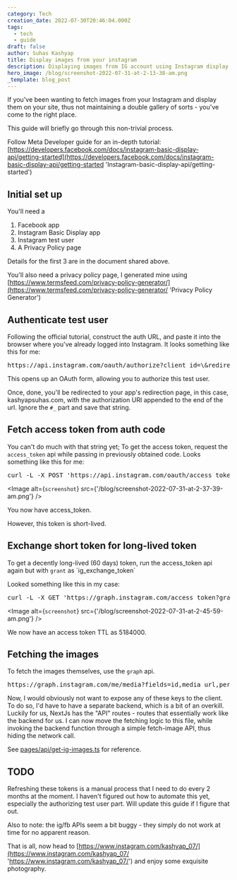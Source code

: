 ---
category: Tech
creation_date: 2022-07-30T20:46:04.000Z
tags:
  - tech
  - guide
draft: false
author: Suhas Kashyap
title: Display images from your instagram
description: Displaying images from IG account using Instagram display and graph API
hero_image: /blog/screenshot-2022-07-31-at-2-13-38-am.png
_template: blog_post
---

If you've been wanting to fetch images from your Instagram and display them on your site, thus not maintaining a double gallery of sorts - you've come to the right place.

This guide will briefly go through this non-trivial process.

Follow Meta Developer guide for an in-depth tutorial: [https://developers.facebook.com/docs/instagram-basic-display-api/getting-started](https://developers.facebook.com/docs/instagram-basic-display-api/getting-started 'Instagram-basic-display-api/getting-started')

## Initial set up

You'll need a

1. Facebook app
2. Instagram Basic Display app
3. Instagram test user
4. A Privacy Policy page

Details for the first 3 are in the document shared above.

You'll also need a privacy policy page, I generated mine using [https://www.termsfeed.com/privacy-policy-generator/](https://www.termsfeed.com/privacy-policy-generator/ 'Privacy Policy Generator')

## Authenticate test user

Following the official tutorial, construct the auth URL, and paste it into the browser where you've already logged into Instagram. It looks something like this for me:

<pre>https://api.instagram.com/oauth/authorize?client_id=\<CLIENT_ID\>&redirect_uri=https://www.kashyapsuhas.com/&scope=user_profile,user_media&response_type=code</pre>

This opens up an OAuth form, allowing you to authorize this test user.

Once, done, you'll be redirected to your app's redirection page, in this case, kashyapsuhas.com, with the authorization URI appended to the end of the url. Ignore the `#_` part and save that string.

## Fetch access token from auth code

You can't do much with that string yet; To get the access token, request the `access_token` api while passing in previously obtained code. Looks something like this for me:

<pre>curl -L -X POST 'https://api.instagram.com/oauth/access_token' -F 'client_id="\<CLIENT_ID>"' -F 'client_secret="\<CLIENT_SECRET>"' -F 'grant_type="authorization_code"' -F 'redirect_uri="https://www.kashyapsuhas.com/"' -F 'code="\<AUTH_CODE>"'</pre>

<Image
  alt={`screenshot`}
  src={'/blog/screenshot-2022-07-31-at-2-37-39-am.png'}
/>

You now have access_token.

However, this token is short-lived.

## Exchange short token for long-lived token

To get a decently long-lived (60 days) token, run the access_token api again but with `grant` as \`ig_exchange_token\`

Looked something like this in my case:

<pre>curl -L -X GET 'https://graph.instagram.com/access_token?grant_type=ig_exchange_token&client_secret=\<CLIENT_SECRET>&access_token=\<SECRET_TOKEN>'</pre>

<Image
  alt={`screenshot`}
  src={'/blog/screenshot-2022-07-31-at-2-45-59-am.png'}
/>

We now have an access token TTL as 5184000.

## Fetching the images

To fetch the images themselves, use the `graph` api.

<pre>https://graph.instagram.com/me/media?fields=id,media_url,permalink,caption&access_token=\<TOKEN></pre>

Now, I would obviously not want to expose any of these keys to the client. To do so, I'd have to have a separate backend, which is a bit of an overkill. Luckily for us, NextJs has the "API" routes - routes that essentially work like the backend for us. I can now move the fetching logic to this file, while invoking the backend function through a simple fetch-image API, thus hiding the network call.

See [pages/api/get-ig-images.ts](https://github.com/kashyap07/kashyapsuhas.com/blob/main/pages/api/get-ig-images.ts) for reference.

## TODO

Refreshing these tokens is a manual process that I need to do every 2 months at the moment. I haven't figured out how to automate this yet, especially the authorizing test user part. Will update this guide if I figure that out.

Also to note: the ig/fb APIs seem a bit buggy - they simply do not work at time for no apparent reason.

That is all, now head to [https://www.instagram.com/kashyap_07/](https://www.instagram.com/kashyap_07/ 'https://www.instagram.com/kashyap_07/') and enjoy some exquisite photography.
